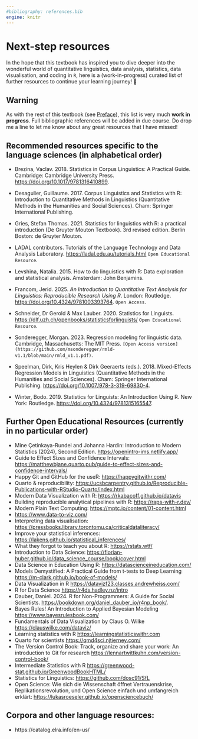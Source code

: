 ```yaml
---
#bibliography: references.bib
engine: knitr
---
```


# Next-step resources {#sec-AppendixA .unnumbered}

In the hope that this textbook has inspired you to dive deeper into the wonderful world of quantitative linguistics, data analysis, statistics, data visualisation, and coding in `R`, here is a (work-in-progress) curated list of further resources to continue your learning journey! 🚀

::: callout-warning
## Warning

As with the rest of this textbook (see [Preface](https://elenlefoll.github.io/RstatsTextbook/)), this list is very much **work in progress**. Full bibliographic references will be added in due course. Do drop me a line to let me know about any great resources that I have missed!
:::

## Recommended resources specific to the language sciences (in alphabetical order)

-   Brezina, Vaclav. 2018. Statistics in Corpus Linguistics: A Practical Guide. Cambridge: Cambridge University Press. <https://doi.org/10.1017/9781316410899>.

-   Desagulier, Guillaume. 2017. Corpus Linguistics and Statistics with R: Introduction to Quantitative Methods in Linguistics (Quantitative Methods in the Humanities and Social Sciences). Cham: Springer International Publishing.

-   Gries, Stefan Thomas. 2021. Statistics for linguistics with R: a practical introduction (De Gruyter Mouton Textbook). 3rd revised edition. Berlin Boston: de Gruyter Mouton.

-   LADAL contributors. Tutorials of the Language Technology and Data Analysis Laboratory. <https://ladal.edu.au/tutorials.html> `Open Educational Resource`.

-   Levshina, Natalia. 2015. How to do linguistics with R: Data exploration and statistical analysis. Amsterdam: John Benjamins.

-   Francom, Jerid. 2025. *An Introduction to Quantitative Text Analysis for Linguistics: Reproducible Research Using R*. London: Routledge. <https://doi.org/10.4324/9781003393764>. `Open Access`.

-   Schneider, Dr Gerold & Max Lauber. 2020. Statistics for Linguists. <https://dlf.uzh.ch/openbooks/statisticsforlinguists/> `Open Educational Resource`.

-   Sonderegger, Morgan. 2023. Regression modeling for linguistic data. Cambridge, Massachusetts: The MIT Press. `[Open Access version](https://github.com/msonderegger/rmld-v1.1/blob/main/rmld_v1.1.pdf)`.

-   Speelman, Dirk, Kris Heylen & Dirk Geeraerts (eds.). 2018. Mixed-Effects Regression Models in Linguistics (Quantitative Methods in the Humanities and Social Sciences). Cham: Springer International Publishing. <https://doi.org/10.1007/978-3-319-69830-4>.

-   Winter, Bodo. 2019. Statistics for Linguists: An Introduction Using R. New York: Routledge. <https://doi.org/10.4324/9781315165547>.

## Further Open Educational Resources (currently in no particular order)

-   Mine Çetinkaya-Rundel and Johanna Hardin: Introduction to Modern Statistics (2024), Second Edition. <https://openintro-ims.netlify.app/>
-   Guide to Effect Sizes and Confidence Intervals: <https://matthewbjane.quarto.pub/guide-to-effect-sizes-and-confidence-intervals/>
-   Happy Git and GitHub for the useR: <https://happygitwithr.com/>
-   Quarto & reproducibility: <https://ucsbcarpentry.github.io/Reproducible-Publications-with-RStudio-Quarto/index.html>
-   Modern Data Visualization with R: <https://rkabacoff.github.io/datavis>
-   Building reproducible analytical pipelines with R: <https://raps-with-r.dev/>
-   Modern Plain Text Computing: <https://mptc.io/content/01-content.html>
-   <https://www.data-to-viz.com/>
-   Interpreting data visualisation: <https://pressbooks.library.torontomu.ca/criticaldataliteracy/>
-   Improve your statistical inferences: <https://lakens.github.io/statistical_inferences/>
-   What they forgot to teach you about R: <https://rstats.wtf/>
-   Introduction to Data Science: <https://florian-huber.github.io/data_science_course/book/cover.html>
-   Data Science in Education Using R: <https://datascienceineducation.com/>
-   Models Demystified: A Practical Guide from t-tests to Deep Learning <https://m-clark.github.io/book-of-models/>
-   Data Visualization in R <https://datavizf23.classes.andrewheiss.com/>
-   R for Data Science <https://r4ds.hadley.nz/intro>
-   Dauber, Daniel. 2024. R for Non-Programmers: A Guide for Social Scientists. <https://bookdown.org/daniel_dauber_io/r4np_book/>.
-   Bayes Rules! An Introduction to Applied Bayesian Modeling <https://www.bayesrulesbook.com/>
-   Fundamentals of Data Visualization by Claus O. Wilke <https://clauswilke.com/dataviz/>
-   Learning statistics with R <https://learningstatisticswithr.com>
-   Quarto for scientists <https://qmd4sci.njtierney.com/>
-   The Version Control Book: Track, organize and share your work: An introduction to Git for research <https://lennartwittkuhn.com/version-control-book/>
-   Intermediate Statistics with R <https://greenwood-stat.github.io/GreenwoodBookHTML/>
-   Statistics for Linguistics: <https://github.com/dosc91/SfL>
-   Open Science: Wie sich die Wissenschaft öffnet Vertrauenskrise, Replikationsrevolution, und Open Science einfach und umfangreich erklärt: <https://lukasroeseler.github.io/opensciencebuch/>

## Corpora and other language resources:

- https://catalog.elra.info/en-us/
